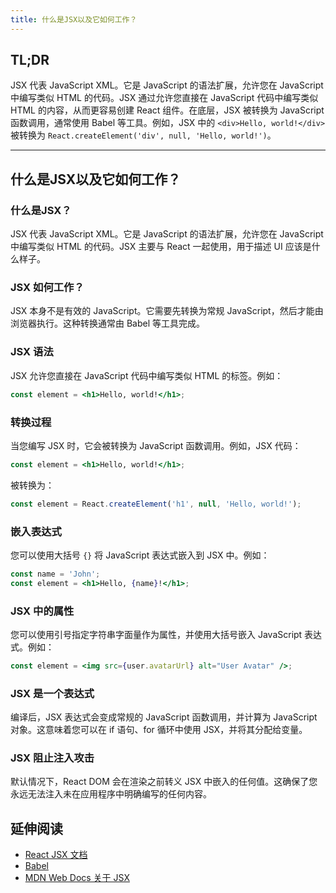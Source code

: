 ```yaml
---
title: 什么是JSX以及它如何工作？
---
```


## TL;DR

JSX 代表 JavaScript XML。它是 JavaScript 的语法扩展，允许您在 JavaScript 中编写类似 HTML 的代码。JSX 通过允许您直接在 JavaScript 代码中编写类似 HTML 的内容，从而更容易创建 React 组件。在底层，JSX 被转换为 JavaScript 函数调用，通常使用 Babel 等工具。例如，JSX 中的 `<div>Hello, world!</div>` 被转换为 `React.createElement('div', null, 'Hello, world!')`。

***

## 什么是JSX以及它如何工作？

### 什么是JSX？

JSX 代表 JavaScript XML。它是 JavaScript 的语法扩展，允许您在 JavaScript 中编写类似 HTML 的代码。JSX 主要与 React 一起使用，用于描述 UI 应该是什么样子。

### JSX 如何工作？

JSX 本身不是有效的 JavaScript。它需要先转换为常规 JavaScript，然后才能由浏览器执行。这种转换通常由 Babel 等工具完成。

### JSX 语法

JSX 允许您直接在 JavaScript 代码中编写类似 HTML 的标签。例如：

```jsx
const element = <h1>Hello, world!</h1>;
```

### 转换过程

当您编写 JSX 时，它会被转换为 JavaScript 函数调用。例如，JSX 代码：

```jsx
const element = <h1>Hello, world!</h1>;
```

被转换为：

```javascript
const element = React.createElement('h1', null, 'Hello, world!');
```

### 嵌入表达式

您可以使用大括号 `{}` 将 JavaScript 表达式嵌入到 JSX 中。例如：

```jsx
const name = 'John';
const element = <h1>Hello, {name}!</h1>;
```

### JSX 中的属性

您可以使用引号指定字符串字面量作为属性，并使用大括号嵌入 JavaScript 表达式。例如：

```jsx
const element = <img src={user.avatarUrl} alt="User Avatar" />;
```

### JSX 是一个表达式

编译后，JSX 表达式会变成常规的 JavaScript 函数调用，并计算为 JavaScript 对象。这意味着您可以在 if 语句、for 循环中使用 JSX，并将其分配给变量。

### JSX 阻止注入攻击

默认情况下，React DOM 会在渲染之前转义 JSX 中嵌入的任何值。这确保了您永远无法注入未在应用程序中明确编写的任何内容。

## 延伸阅读

* [React JSX 文档](https://react.dev/learn/writing-markup-with-jsx)
* [Babel](https://babeljs.io/)
* [MDN Web Docs 关于 JSX](https://developer.mozilla.org/en-US/docs/Web/JavaScript/Reference/JSX)
